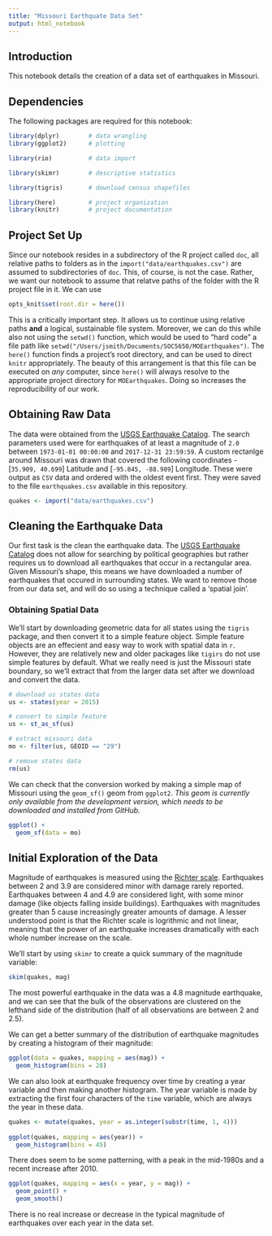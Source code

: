 ```yaml
---
title: "Missouri Earthquate Data Set"
output: html_notebook
---
```


## Introduction
This notebook details the creation of a data set of earthquakes in Missouri. 

## Dependencies
The following packages are required for this notebook:

```r
library(dplyr)        # data wrangling
library(ggplot2)      # plotting

library(rio)          # data import

library(skimr)        # descriptive statistics

library(tigris)       # download census shapefiles

library(here)         # project organization
library(knitr)        # project documentation
```

## Project Set Up
Since our notebook resides in a subdirectory of the R project called `doc`, all relative paths to folders as in the `import("data/earthquakes.csv")` are assumed to subdirectories of `doc`. This, of course, is not the case. Rather, we want our notebook to assume that relatve paths of the folder with the R project file in it. We can use 

```r
opts_knit$set(root.dir = here())
```

This is a critically important step. It allows us to continue using relative paths **and** a logical, sustainable file system. Moreover, we can do this while also not using the `setwd()` function, which would be used to "hard code" a file path like `setwd("/Users/jsmith/Documents/SOC5650/MOEarthquakes")`. The `here()` function finds a project's root directory, and can be used to direct `knitr` appropriately. The beauty of this arrangement is that this file can be executed on *any* computer, since `here()` will always resolve to the appropriate project directory for `MOEarthquakes`. Doing so increases the reproducibility of our work.

## Obtaining Raw Data
The data were obtained from the [USGS Earthquake Catalog](https://earthquake.usgs.gov/earthquakes/search/). The search parameters used were for earthquakes of at least a magnitude of `2.0` between `1973-01-01 00:00:00` and `2017-12-31 23:59:59`. A custom rectanlge around Missouri was drawn that covered the following coordinates - [`35.909, 40.699`] Latitude and [`-95.845, -88.989`] Longitude. These were output as `CSV` data and ordered with the oldest event first. They were saved to the file `earthquakes.csv` available in this repository.

```r
quakes <- import("data/earthquakes.csv")
```

## Cleaning the Earthquake Data
Our first task is the clean the earthquake data. The [USGS Earthquake Catalog](https://earthquake.usgs.gov/earthquakes/search/) does not allow for searching by political geographies but rather requires us to download all earthquakes that occur in a rectangular area. Given Missouri's shape, this means we have downloaded a number of earthquakes that occured in surrounding states. We want to remove those from our data set, and will do so using a technique called a 'spatial join'.

### Obtaining Spatial Data
We'll start by downloading geometric data for all states using the `tigris` package, and then convert it to a simple feature object. Simple feature objects are an effecient and easy way to work with spatial data in `r`. However, they are relatively new and older packages like `tigirs` do not use simple features by default. What we really need is just the Missouri state boundary, so we'll extract that from the larger data set after we download and convert the data.

```r
# download us states data
us <- states(year = 2015)

# convert to simple feature
us <- st_as_sf(us)

# extract missouri data
mo <- filter(us, GEOID == "29")

# remove states data
rm(us)
```

We can check that the conversion worked by making a simple map of Missouri using the `geom_sf()` geom from `ggplot2`. *This geom is currently only available from the development version, which needs to be downloaded and installed from GitHub.*

```r
ggplot() +
  geom_sf(data = mo)
```


## Initial Exploration of the Data
Magnitude of earthquakes is measured using the [Richter scale](https://en.wikipedia.org/wiki/Richter_magnitude_scale). Earthquakes between 2 and 3.9 are considered minor with damage rarely reported. Earthquakes between 4 and 4.9 are considered light, with some minor damage (like objects falling inside buildings). Earthquakes with magnitudes greater than 5 cause increasingly greater amounts of damage. A lesser understood point is that the Richter scale is logrithmic and not linear, meaning that the power of an earthquake increases dramatically with each whole number increase on the scale.

We'll start by using `skimr` to create a quick summary of the magnitude variable:

```r
skim(quakes, mag)
```

The most powerful earthquake in the data was a 4.8 magnitude earthquake, and we can see that the bulk of the observations are clustered on the lefthand side of the distribution (half of all observations are between 2 and 2.5).

We can get a better summary of the distribution of earthquake magnitudes by creating a histogram of their magnitude:

```r
ggplot(data = quakes, mapping = aes(mag)) + 
  geom_histogram(bins = 28)
```

We can also look at earthquake frequency over time by creating a year variable and then making another histogram. The year variable is made by extracting the first four characters of the `time` variable, which are always the year in these data.

```r
quakes <- mutate(quakes, year = as.integer(substr(time, 1, 4)))
  
ggplot(quakes, mapping = aes(year)) +
  geom_histogram(bins = 45)
```

There does seem to be some patterning, with a peak in the mid-1980s and a recent increase after 2010. 

```r
ggplot(quakes, mapping = aes(x = year, y = mag)) +
  geom_point() +
  geom_smooth()
```

There is no real increase or decrease in the typical magnitude of earthquakes over each year in the data set. 
